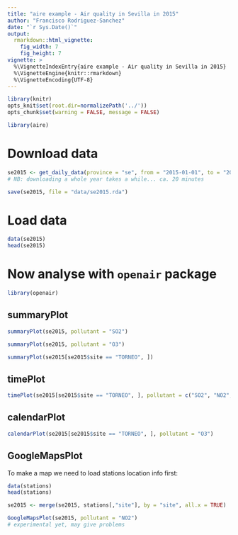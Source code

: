 ```yaml
---
title: "aire example - Air quality in Sevilla in 2015"
author: "Francisco Rodriguez-Sanchez"
date: "`r Sys.Date()`"
output: 
  rmarkdown::html_vignette:
    fig_width: 7
    fig_height: 7
vignette: >
  %\VignetteIndexEntry{aire example - Air quality in Sevilla in 2015}
  %\VignetteEngine{knitr::rmarkdown}
  %\VignetteEncoding{UTF-8}
---
```



```r
library(knitr)
opts_knit$set(root.dir=normalizePath('../'))
opts_chunk$set(warning = FALSE, message = FALSE)
```

```r
library(aire)
```

# Download data

```r
se2015 <- get_daily_data(province = "se", from = "2015-01-01", to = "2015-12-31")
# NB: downloading a whole year takes a while... ca. 20 minutes

save(se2015, file = "data/se2015.rda")

```


# Load data

```r
data(se2015)
head(se2015)
```


# Now analyse with `openair` package

```r
library(openair)
```


## summaryPlot

```r

summaryPlot(se2015, pollutant = "SO2")

summaryPlot(se2015, pollutant = "O3")

summaryPlot(se2015[se2015$site == "TORNEO", ])

```




## timePlot

```r
timePlot(se2015[se2015$site == "TORNEO", ], pollutant = c("SO2", "NO2", "O3"))
```



## calendarPlot

```r
calendarPlot(se2015[se2015$site == "TORNEO", ], pollutant = "O3")
```


## GoogleMapsPlot

To make a map we need to load stations location info first:

```r
data(stations)
head(stations)

se2015 <- merge(se2015, stations[,"site"], by = "site", all.x = TRUE)
```

```r
GoogleMapsPlot(se2015, pollutant = "NO2")
# experimental yet, may give problems
```


